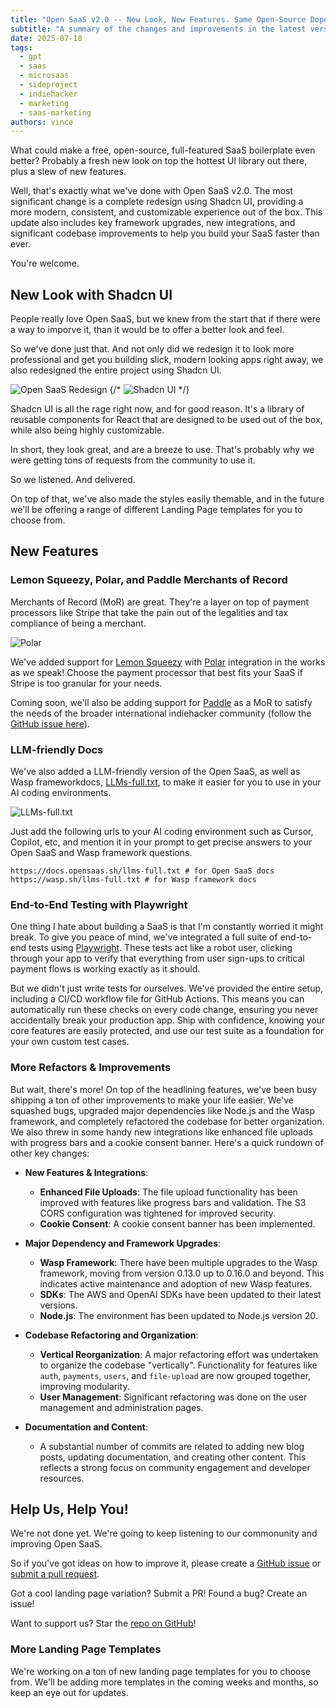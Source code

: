 ```yaml
---
title: "Open SaaS v2.0 -- New Look, New Features. Same Open-Source Dopeness."
subtitle: "A summary of the changes and improvements in the latest version of Open SaaS."
date: 2025-07-18
tags:
  - gpt
  - saas
  - microsaas
  - sideproject
  - indiehacker
  - marketing
  - saas-marketing
authors: vince
---
```


What could make a free, open-source, full-featured SaaS boilerplate even better? Probably a fresh new look on top the hottest UI library out there, plus a slew of new features. 

Well, that's exactly what we've done with Open SaaS v2.0. The most significant change is a complete redesign using Shadcn UI, providing a more modern, consistent, and customizable experience out of the box. This update also includes key framework upgrades, new integrations, and significant codebase improvements to help you build your SaaS faster than ever.

You're welcome.

## New Look with Shadcn UI


People really love Open SaaS, but we knew from the start that if there were a way to imporve it, than it would be to offer a better look and feel.

So we've done just that. And not only did we redesign it to look more professional and get you building slick, modern looking apps right away, we also redesigned the entire project using Shadcn UI.

<Image src={openSaaSRedesign} alt="Open SaaS Redesign" />
{/* <Image src={shadcn} alt="Shadcn UI" /> */}

Shadcn UI is all the rage right now, and for good reason. It's a library of reusable components for React that are designed to be used out of the box, while also being highly customizable.

In short, they look great, and are a breeze to use. That's probably why we were getting tons of requests from the community to use it.

So we listened. And delivered.

On top of that, we've also made the styles easily themable, and in the future we'll be offering a range of different Landing Page templates for you to choose from. 

<StarOpenSaaSCTA />

## New Features
### Lemon Squeezy, Polar, and Paddle Merchants of Record

Merchants of Record (MoR) are great. They're a layer on top of payment processors like Stripe that take the pain out of the legalities and tax compliance of being a merchant.

<Image src={polar} alt="Polar" />

We've added support for [Lemon Squeezy](https://www.lemonsqueezy.com/) with [Polar](https://www.polar.sh/) integration in the works as we speak! Choose the payment processor that best fits your SaaS if Stripe is too granular for your needs.

Coming soon, we'll also be adding support for [Paddle](https://www.paddle.com/) as a MoR to satisfy the needs of the broader international indiehacker community (follow the [GitHub issue here](https://github.com/wasp-lang/open-saas/issues/445)).

### LLM-friendly Docs

We've also added a LLM-friendly version of the Open SaaS, as well as Wasp frameworkdocs, [LLMs-full.txt](https://docs.opensaas.sh/llms-full.txt), to make it easier for you to use in your AI coding environments.

<Image src={llmsFull} alt="LLMs-full.txt" />

Just add the following urls to your AI coding environment such as Cursor, Copilot, etc, and mention it in your prompt to get precise answers to your Open SaaS and Wasp framework questions.

```
https://docs.opensaas.sh/llms-full.txt # for Open SaaS docs
https://wasp.sh/llms-full.txt # for Wasp framework docs
```

### End-to-End Testing with Playwright

One thing I hate about building a SaaS is that I'm constantly worried it might break. To give you peace of mind, we've integrated a full suite of end-to-end tests using [Playwright](https://playwright.dev/). These tests act like a robot user, clicking through your app to verify that everything from user sign-ups to critical payment flows is working exactly as it should.

But we didn't just write tests for ourselves. We've provided the entire setup, including a CI/CD workflow file for GitHub Actions. This means you can automatically run these checks on every code change, ensuring you never accidentally break your production app. Ship with confidence, knowing your core features are easily protected, and use our test suite as a foundation for your own custom test cases.


### More Refactors & Improvements

But wait, there's more! On top of the headlining features, we've been busy shipping a ton of other improvements to make your life easier. We've squashed bugs, upgraded major dependencies like Node.js and the Wasp framework, and completely refactored the codebase for better organization. We also threw in some handy new integrations like enhanced file uploads with progress bars and a cookie consent banner. Here's a quick rundown of other key changes:

*   **New Features & Integrations**:
    *   **Enhanced File Uploads**: The file upload functionality has been improved with features like progress bars and validation. The S3 CORS configuration was tightened for improved security.
    *   **Cookie Consent**: A cookie consent banner has been implemented.

*   **Major Dependency and Framework Upgrades**:
    *   **Wasp Framework**: There have been multiple upgrades to the Wasp framework, moving from version 0.13.0 up to 0.16.0 and beyond. This indicates active maintenance and adoption of new Wasp features.
    *   **SDKs**: The AWS and OpenAI SDKs have been updated to their latest versions.
    *   **Node.js**: The environment has been updated to Node.js version 20.

*   **Codebase Refactoring and Organization**:
    *   **Vertical Reorganization**: A major refactoring effort was undertaken to organize the codebase "vertically". Functionality for features like `auth`, `payments`, `users`, and `file-upload` are now grouped together, improving modularity.
    *   **User Management**: Significant refactoring was done on the user management and administration pages.

*   **Documentation and Content**:
    *   A substantial number of commits are related to adding new blog posts, updating documentation, and creating other content. This reflects a strong focus on community engagement and developer resources.


## Help Us, Help You!

We're not done yet. We're going to keep listening to our commonunity and improving Open SaaS.

So if you've got ideas on how to improve it, please create a [GitHub issue](https://github.com/wasp-lang/open-saas/issues) or [submit a pull request](https://github.com/wasp-lang/open-saas/pulls).

Got a cool landing page variation? Submit a PR!
Found a bug? Create an issue!

Want to support us? Star the [repo on GitHub](https://github.com/wasp-lang/open-saas)!

<StarOpenSaaSCTA />



### More Landing Page Templates

We're working on a ton of new landing page templates for you to choose from. We'll be adding more templates in the coming weeks and months, so keep an eye out for updates.
